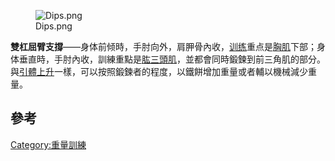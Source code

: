 [[File:Dips.png|right]]

'''雙杠屈臂支撐'''——身体前倾時，手肘向外，肩胛骨內收，[[训练|训练]]重点是[[胸肌|胸肌]]下部；身体垂直時，手肘內收，訓練重點是[[肱三頭肌|肱三頭肌]]，並都會同時鍛鍊到前三角肌的部分。與[[引體上升|引體上升]]一樣，可以按照鍛鍊者的程度，以鐵餅增加重量或者輔以機械減少重量。

== 參考 ==
{{reflist}}

{{Sport-stub}}

{{力量训练练习}}

[[Category:重量訓練|Category:重量訓練]]
